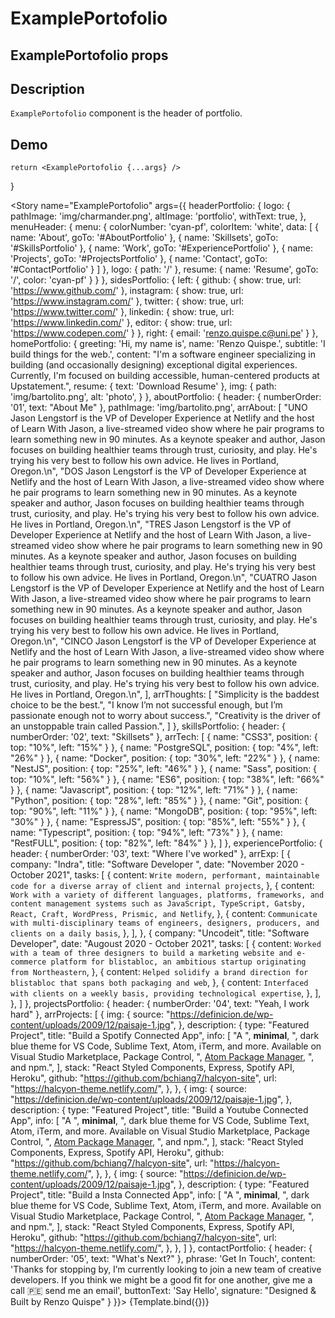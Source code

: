 
<Meta title="ExamplePortofolio" component={ExamplePortofolio} />

# ExamplePortofolio

## ExamplePortofolio props
<ArgsTable of={ExamplePortofolio} />

## Description

`ExamplePortofolio` component is the header of portfolio.

## Demo

    return <ExamplePortofolio {...args} />
}

<Story name="ExamplePortofolio" args={{
    headerPortfolio: {
        logo: {
            pathImage: 'img/charmander.png',
            altImage: 'portfolio',
            withText: true,
        },
        menuHeader: {
            menu: {
                colorNumber: 'cyan-pf',
                colorItem: 'white',
                data: [
                    {
                        name: 'About',
                        goTo: '#AboutPortfolio'
                    },
                    {
                        name: 'Skillsets',
                        goTo: '#SkillsPortfolio'
                    },
                    {
                        name: 'Work',
                        goTo: '#ExperiencePortfolio'
                    },
                    {
                        name: 'Projects',
                        goTo: '#ProjectsPortfolio'
                    },
                    {
                        name: 'Contact',
                        goTo: '#ContactPortfolio'
                    }
                ]
            },
            logo: {
                path: '/'
            },
            resume: {
                name: 'Resume',
                goTo: '/',
                color: 'cyan-pf'
            }
        }
    },
    sidesPortfolio: {
        left: {
            github: {
                show: true,
                url: 'https://www.github.com/'
            },
            instagram: {
                show: true,
                url: 'https://www.instagram.com/'
            },
            twitter: {
                show: true,
                url: 'https://www.twitter.com/'
            },
            linkedin: {
                show: true,
                url: 'https://www.linkedin.com/'
            },
            editor: {
                show: true,
                url: 'https://www.codepen.com/'
            }
        },
        right: {
            email: 'renzo.quispe.c@uni.pe'
        }
    },
    homePortfolio: {
        greeting: 'Hi, my name is',
        name: 'Renzo Quispe.',
        subtitle: 'I build things for the web.',
        content: "I'm a software engineer specializing in building (and occasionally designing) exceptional digital experiences. Currently, I'm focused on building accessible, human-centered products at Upstatement.",
        resume: {
            text: 'Download Resume'
        },
        img: {
            path: 'img/bartolito.png',
            alt: 'photo',
        }
    },
    aboutPortfolio: {
        header: {
            numberOrder: '01',
            text: "About Me"
        },
        pathImage: 'img/bartolito.png',
        arrAbout: [
            "UNO Jason Lengstorf is the VP of Developer Experience at Netlify and the host of Learn With Jason, a live-streamed video show where he pair programs to learn something new in 90 minutes. As a keynote speaker and author, Jason focuses on building healthier teams through trust, curiosity, and play. He's trying his very best to follow his own advice. He lives in Portland, Oregon.\n",
            "DOS Jason Lengstorf is the VP of Developer Experience at Netlify and the host of Learn With Jason, a live-streamed video show where he pair programs to learn something new in 90 minutes. As a keynote speaker and author, Jason focuses on building healthier teams through trust, curiosity, and play. He's trying his very best to follow his own advice. He lives in Portland, Oregon.\n",
            "TRES Jason Lengstorf is the VP of Developer Experience at Netlify and the host of Learn With Jason, a live-streamed video show where he pair programs to learn something new in 90 minutes. As a keynote speaker and author, Jason focuses on building healthier teams through trust, curiosity, and play. He's trying his very best to follow his own advice. He lives in Portland, Oregon.\n",
            "CUATRO Jason Lengstorf is the VP of Developer Experience at Netlify and the host of Learn With Jason, a live-streamed video show where he pair programs to learn something new in 90 minutes. As a keynote speaker and author, Jason focuses on building healthier teams through trust, curiosity, and play. He's trying his very best to follow his own advice. He lives in Portland, Oregon.\n",
            "CINCO Jason Lengstorf is the VP of Developer Experience at Netlify and the host of Learn With Jason, a live-streamed video show where he pair programs to learn something new in 90 minutes. As a keynote speaker and author, Jason focuses on building healthier teams through trust, curiosity, and play. He's trying his very best to follow his own advice. He lives in Portland, Oregon.\n",
        ],
        arrThoughts: [
            "Simplicity is the baddest choice to be the best.",
            "I know I’m not successful enough, but I’m passionate enough not to worry about success.",
            "Creativity is the driver of an unstoppable train called Passion.",
        ]
    },
    skillsPortfolio: {
        header: {
            numberOrder: '02',
            text: "Skillsets"
        },
        arrTech: [
            { name: "CSS3", position: { top: "10%", left: "15%" } },
            { name: "PostgreSQL", position: { top: "4%", left: "26%" } },
            { name: "Docker", position: { top: "30%", left: "22%" } },
            { name: "NestJS", position: { top: "25%", left: "46%" } },
            { name: "Sass", position: { top: "10%", left: "56%" } },
            { name: "ES6", position: { top: "38%", left: "66%" } },
            { name: "Javascript", position: { top: "12%", left: "71%" } },
            { name: "Python", position: { top: "28%", left: "85%" } },
            { name: "Git", position: { top: "90%", left: "11%" } },
            { name: "MongoDB", position: { top: "95%", left: "30%" } },
            { name: "EspressJS", position: { top: "85%", left: "55%" } },
            { name: "Typescript", position: { top: "94%", left: "73%" } },
            { name: "RestFULL", position: { top: "82%", left: "84%" } },
        ]
    },
    experiencePortfolio: {
        header: {
            numberOrder: '03',
            text: "Where I've worked"
        },
        arrExp: [
            {
            company: "Indra",
            title: "Software Developer ",
            date: "November 2020 - October 2021",
            tasks: [
                {
                content: `Write modern, performant, maintainable code for a diverse array of client and internal projects`,
                },
                {
                content: `Work with a variety of different languages, platforms, frameworks, and content management systems such as JavaScript, TypeScript, Gatsby, React, Craft, WordPress, Prismic, and Netlify`,
                },
                {
                content: `Communicate with multi-disciplinary teams of engineers, designers, producers, and clients on a daily basis`,
                },
            ],
            },
            {
            company: "Uncodeit",
            title: "Software Developer",
            date: "Augoust 2020 - October 2021",
            tasks: [
                {
                content: `Worked with a team of three designers to build a marketing website and e-commerce platform for blistabloc, an ambitious startup originating from Northeastern`,
                },
                {
                content: `Helped solidify a brand direction for blistabloc that spans both packaging and web`,
                },
                {
                content: `Interfaced with clients on a weekly basis, providing technological expertise`,
                },
            ],
            },
        ]
    },
    projectsPortfolio: {
        header: {
            numberOrder: '04',
            text: "Yeah, I work hard"
        },
        arrProjects: [
            {
            img: {
                source:
                "https://definicion.de/wp-content/uploads/2009/12/paisaje-1.jpg",
            },
            description: {
                type: "Featured Project",
                title: "Build a Spotify Connected App",
                info: [
                "A ",
                <strong>minimal</strong>,
                ", dark blue theme for VS Code, Sublime Text, Atom, iTerm, and more. Available on Visual Studio Marketplace, Package Control, ",
                <a href="#">Atom Package Manager</a>,
                ", and npm.",
                ],
                stack: "React Styled Components, Express, Spotify API, Heroku",
                github: "https://github.com/bchiang7/halcyon-site",
                url: "https://halcyon-theme.netlify.com/",
            },
            },
            {
            img: {
                source:
                "https://definicion.de/wp-content/uploads/2009/12/paisaje-1.jpg",
            },
            description: {
                type: "Featured Project",
                title: "Build a Youtube Connected App",
                info: [
                "A ",
                <strong>minimal</strong>,
                ", dark blue theme for VS Code, Sublime Text, Atom, iTerm, and more. Available on Visual Studio Marketplace, Package Control, ",
                <a href="#">Atom Package Manager</a>,
                ", and npm.",
                ],
                stack: "React Styled Components, Express, Spotify API, Heroku",
                github: "https://github.com/bchiang7/halcyon-site",
                url: "https://halcyon-theme.netlify.com/",
            },
            },
            {
            img: {
                source:
                "https://definicion.de/wp-content/uploads/2009/12/paisaje-1.jpg",
            },
            description: {
                type: "Featured Project",
                title: "Build a Insta Connected App",
                info: [
                "A ",
                <strong>minimal</strong>,
                ", dark blue theme for VS Code, Sublime Text, Atom, iTerm, and more. Available on Visual Studio Marketplace, Package Control, ",
                <a href="#">Atom Package Manager</a>,
                ", and npm.",
                ],
                stack: "React Styled Components, Express, Spotify API, Heroku",
                github: "https://github.com/bchiang7/halcyon-site",
                url: "https://halcyon-theme.netlify.com/",
            },
            },
        ]
    },
    contactPortfolio: {
        header: {
            numberOrder: '05',
            text: "What's Next?"
        },
        phrase: 'Get In Touch',
        content: 'Thanks for stopping by, I’m currently looking to join a new team of creative developers. If you think we might be a good fit for one another, give me a call 🇵🇪 send me an email',
        buttonText: 'Say Hello',
        signature: "Designed & Built by Renzo Quispe"
    }
}}>
{Template.bind({})}
</Story>

